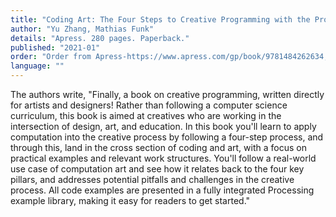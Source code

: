 ```yaml
---
title: "Coding Art: The Four Steps to Creative Programming with the Processing Language"
author: "Yu Zhang, Mathias Funk"
details: "Apress. 280 pages. Paperback."
published: "2021-01"
order: "Order from Apress-https://www.apress.com/gp/book/9781484262634,Order from Amazon-https://www.amazon.com/gp/product/1484262638"
language: ""
---
```


The authors write, "Finally, a book on creative programming, written directly for artists and designers! Rather than following a computer science curriculum, this book is aimed at creatives who are working in the intersection of design, art, and education. In this book you'll learn to apply computation into the creative process by following a four-step process, and through this, land in the cross section of coding and art, with a focus on practical examples and relevant work structures. You'll follow a real-world use case of computation art and see how it relates back to the four key pillars, and addresses potential pitfalls and challenges in the creative process. All code examples are presented in a fully integrated Processing example library, making it easy for readers to get started."

